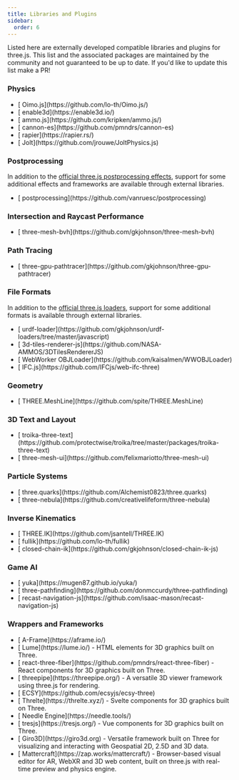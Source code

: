 ```yaml
---
title: Libraries and Plugins
sidebar:
  order: 6
---
```


Listed here are externally developed compatible libraries and plugins for three.js. This
list and the associated packages are maintained by the community and not guaranteed
to be up to date. If you'd like to update this list make a PR!

### Physics

<ul>
<li>[ Oimo.js](https://github.com/lo-th/Oimo.js/)</li>
<li>[ enable3d](https://enable3d.io/)</li>
<li>[ ammo.js](https://github.com/kripken/ammo.js/)</li>
<li>[ cannon-es](https://github.com/pmndrs/cannon-es)</li>
<li>[ rapier](https://rapier.rs/)</li>
<li>[ Jolt](https://github.com/jrouwe/JoltPhysics.js)</li>

</ul>

### Postprocessing

In addition to the [ official three.js postprocessing effects](https://github.com/mrdoob/three.js/tree/dev/examples/jsm/postprocessing),
support for some additional effects and frameworks are available through external libraries.

<ul>
  <li>[ postprocessing](https://github.com/vanruesc/postprocessing)</li>
</ul>

### Intersection and Raycast Performance

<ul>
  <li>[ three-mesh-bvh](https://github.com/gkjohnson/three-mesh-bvh)</li>
</ul>

### Path Tracing

<ul>
  <li>
    [ three-gpu-pathtracer](https://github.com/gkjohnson/three-gpu-pathtracer)
  </li>
</ul>

### File Formats

In addition to the [ official three.js loaders](https://github.com/mrdoob/three.js/tree/dev/examples/jsm/loaders),
support for some additional formats is available through external libraries.

<ul>
  <li>
    [
    urdf-loader](https://github.com/gkjohnson/urdf-loaders/tree/master/javascript)
  </li>
  <li>
    [ 3d-tiles-renderer-js](https://github.com/NASA-AMMOS/3DTilesRendererJS)
  </li>
  <li>[ WebWorker OBJLoader](https://github.com/kaisalmen/WWOBJLoader)</li>
  <li>[ IFC.js](https://github.com/IFCjs/web-ifc-three)</li>
</ul>

### Geometry

<ul>
  <li>[ THREE.MeshLine](https://github.com/spite/THREE.MeshLine)</li>
</ul>

### 3D Text and Layout

<ul>
  <li>
    [
    troika-three-text](https://github.com/protectwise/troika/tree/master/packages/troika-three-text)
  </li>
  <li>[ three-mesh-ui](https://github.com/felixmariotto/three-mesh-ui)</li>
</ul>

### Particle Systems

<ul>
  <li>[ three.quarks](https://github.com/Alchemist0823/three.quarks)</li>
  <li>[ three-nebula](https://github.com/creativelifeform/three-nebula)</li>
</ul>

### Inverse Kinematics

<ul>
  <li>[ THREE.IK](https://github.com/jsantell/THREE.IK)</li>
  <li>[ fullik](https://github.com/lo-th/fullik)</li>
  <li>[ closed-chain-ik](https://github.com/gkjohnson/closed-chain-ik-js)</li>
</ul>

### Game AI

<ul>
  <li>[ yuka](https://mugen87.github.io/yuka/)</li>
  <li>[ three-pathfinding](https://github.com/donmccurdy/three-pathfinding)</li>
  <li>
    [ recast-navigation-js](https://github.com/isaac-mason/recast-navigation-js)
  </li>
</ul>

### Wrappers and Frameworks

<ul>
  <li>[ A-Frame](https://aframe.io/)</li>
  <li>
    [ Lume](https://lume.io/) - HTML elements for 3D graphics built on Three.
  </li>
  <li>
    [ react-three-fiber](https://github.com/pmndrs/react-three-fiber) - React
    components for 3D graphics built on Three.
  </li>
  <li>
    [ threepipe](https://threepipe.org/) - A versatile 3D viewer framework using
    three.js for rendering.
  </li>
  <li>[ ECSY](https://github.com/ecsyjs/ecsy-three)</li>
  <li>
    [ Threlte](https://threlte.xyz/) - Svelte components for 3D graphics built
    on Three.
  </li>
  <li>[ Needle Engine](https://needle.tools/)</li>
  <li>
    [ tresjs](https://tresjs.org/) - Vue components for 3D graphics built on
    Three.
  </li>
  <li>
    [ Giro3D](https://giro3d.org) - Versatile framework built on Three for
    visualizing and interacting with Geospatial 2D, 2.5D and 3D data.
  </li>
  <li>
    [ Mattercraft](https://zap.works/mattercraft/) - Browser-based visual editor
    for AR, WebXR and 3D web content, built on three.js with real-time preview
    and physics engine.
  </li>
</ul>
